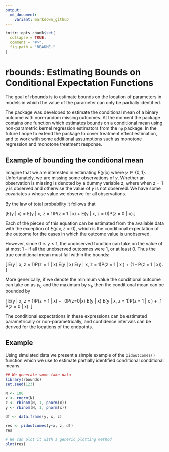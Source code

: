 ```yaml
---
output:
  md_document:
    variant: markdown_github
---
```


<!-- README.md is generated from README.Rmd. Please edit that file -->

```r
knitr::opts_chunk$set(
  collapse = TRUE,
  comment = "#>",
  fig.path = "README-"
)
```

# rbounds: Estimating Bounds on Conditional Expectation Functions

The goal of rbounds is to estimate bounds on the location of parameters
in models in which the value of the parameter can only be partially
identified. 

The package was developed to estimate the conditional mean of a 
binary outcome with non-random missing outcomes.
At the moment the package contains one function which estimates
bounds on a conditional mean using non-parametric kernel regression
estimators from the `np` package. In the future I hope to extend the
package to cover treatment effect estimation, and to work with some
additional assumptions such as monotone regression and monotone
treatment response.

## Example of bounding the conditional mean

Imagine that we are interested in estimating
$E(y | x)$ where $y \in \{0,1\}$. Unfortunately, we are 
missing some observations of $y$. Whether an observation
is missing is denoted by a dummy variable $z$, where when $z=1$
$y$ is observed and otherwise the value of $y$ is not observed.
We have some covariates $x$ whose value we observe for all observations.

By the law of total probability it follows that 

\[E(y | x) = E(y | x, z = 1)P(z = 1 | x) + E(y | x, z = 0)P(z = 0 | x).\]

Each of the pieces of this equation can be estimated from 
the available data with the exception of $E(y|x, z=0)$, which
is the conditional expectation of the outcome for the cases in 
which the outcome value is unobserved. 

However, since $0 \leq y \leq 1$, the unobserved
function can take on the value of at most $1$ -- if all the
unobserved outcomes were 1, or at least $0$. Thus the true
conditional mean must fall within the bounds:

\[
E(y | x, z = 1)P(z = 1 | x) \leq E(y | x) \leq E(y | x, z = 1)P(z = 1 | x ) + (1 - P(z = 1 | x)).
\] 

More generically, if we denote the minimum value the conditional 
outcome can take on as $\gamma_0$ and the maximum by $\gamma_1$, then 
the conditional mean can be bounded by 

\[
E(y | x, z = 1)P(z = 1 | x) + \gamma_0P(z=0|x) \leq E(y | x) \leq E(y | x, z = 1)P(z = 1 | x ) + \gamma_1 P(z = 0 | x).
\]

The conditional expectations in these expressions can be estimated 
parametrically or non-parametrically, and confidence intervals can be 
derived for the locations of the endpoints.

## Example

Using simulated data we present a simple example of the `pidoutcomes()` function
which we use to estimate partially identified conditional conditional means.

```r
## We generate some fake data
library(rbounds)
set.seed(123)

N <- 100
x <- rnorm(N)
z <- rbinom(N, 1, pnorm(x))
y <- rbinom(N, 1, pnorm(x))

df <- data.frame(y, x, z)

res <- pidoutcomes(y~x, z, df)
res

# We can plot it with a generic plotting method
plot(res)

```
